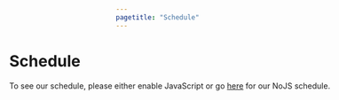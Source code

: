 ```yaml
---
pagetitle: "Schedule"
---
```


::::::::: {.grid style="width: 100vw;  transform: translateX(-20%);"}
::: {#sponsors_banner .g-col-12 .title}
# Schedule
:::

::: {.g-col-12 .full_text_block}
```{=html}
<script type="text/javascript" src="https://conf.nectric.com.au/wombat-2025/widgets/schedule.js" async></script>

<pretalx-schedule
    event-url="https://conf.nectric.com.au/wombat-2025/"
    version="0.3"
    locale="en"
    timezone="Australia/Melbourne"
    format="list"
    style="--pretalx-clr-primary: #D78802"
></pretalx-schedule>
<noscript class="d-block">
    <div class="alert alert-info m-4">
        <div></div>
        <div>
            To see our schedule, please either enable JavaScript or go <a href="https://conf.nectric.com.au/wombat-2025/schedule/nojs">here</a> for our NoJS schedule.
        </div>
    </div>
</noscript>




<script>
  function updatePretalxScheduleFormat() {
    const schedule = document.querySelector('pretalx-schedule');
    if (!schedule) return;
    if (document.body.offsetWidth > 1492) {
      schedule.setAttribute('format', 'grid');
    } else {
      schedule.setAttribute('format', 'list');
    }
  }

  // Run on load
  updatePretalxScheduleFormat();

  // Retrigger on window resize
  window.addEventListener('resize', updatePretalxScheduleFormat);
</script>
```
:::

<div>

</div>
:::::::::
